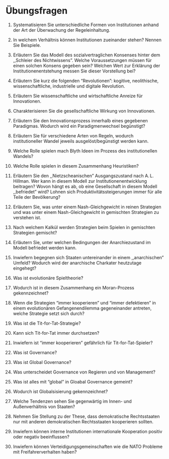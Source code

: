 # Übungsfragen {.unnumbered}

1.  Systematisieren Sie unterschiedliche Formen von Institutionen anhand
    der Art der Überwachung der Regeleinhaltung.

1.  In welchem Verhältnis können Institutionen zueinander stehen? Nennen
    Sie Beispiele.


1. Erläutern Sie das Modell des sozialvertraglichen Konsenses hinter
    dem ,,Schleier des Nichtwissens". Welche Voraussetzungen müssen für
    einen solchen Konsens gegeben sein? Welchen Wert zur Erklärung der
    Institutionenentstehung messen Sie dieser Vorstellung bei?

1. Erläutern Sie kurz die folgenden "Revolutionen": kogitive, neolithische, wissenschaftliche, industrielle und digitale Revolution.

1. Erläutern Sie wissenschaftliche und wirtschaftliche Anreize für Innovationen. 

1. Charakterisieren Sie die gesellschaftliche Wirkung von Innovationen.

1. Erläutern Sie den Innovationsprozess innerhalb eines gegebenen Paradigmas. Wodurch wird ein Paradigmenwechsel begünstigt?

1. Erläutern Sie für verschiedene Arten von Regeln, wodurch institutioneller Wandel jeweils ausgelöst/begünstigt werden kann.

1. Welche Rolle spielen mach Blyth Ideen im Prozess des institutionellen Wandels?

1. Welche Rolle spielen in diesem Zusammenhang Heuristiken?


1. Erläutern Sie den ,,Nietzscheanischen" Ausgangszustand nach
    A. L. Hillman. Wer kann in diesem Modell zur
    Institutionenentwicklung beitragen? Wovon hängt es ab, ob eine
    Gesellschaft in diesem Modell ,,befriedet" wird? Lohnen sich
    Produktivitätssteigerungen immer für alle Teile der Bevölkerung?

1. Erläutern Sie, was unter einem Nash-Gleichgewicht in reinen
    Strategien und was unter einem Nash-Gleichgewicht in gemischten
    Strategien zu verstehen ist.

1. Nach welchem Kalkül werden Strategien beim Spielen in gemischten
    Strategien gemischt?

1. Erläutern Sie, unter welchen Bedingungen der Anarchiezustand im Modell befriedet werden kann.


1. Inwiefern begegnen sich Staaten untereinander in einem
    ,,anarchischen" Umfeld? Wodurch wird der anarchische Charkater
    heutzutage eingehegt?


1. Was ist evolutionäre Spieltheorie?

1. Wodurch ist in diesem Zusammenhang ein Moran-Prozess gekennzeichnet?

1. Wenn die Strategien "immer kooperieren" und "immer defektieren" in einem evolutionären Gefangenendilemma gegeneinander antreten, welche Strategie setzt sich durch?

1. Was ist die Tit-for-Tat-Strategie?

1. Kann sich Tit-for-Tat immer durchsetzen?

1. Inwiefern ist "immer kooperieren" gefährlich für Tit-for-Tat-Spieler?

1. Was ist Governance?

1. Was ist Global Governance?

1. Was unterscheidet Governance von Regieren und von Management?

1. Was ist alles mit "global" in Gloabal Governance gemeint?

1. Wodurch ist Globalsisierung gekennzeichnet?

1. Welche Tendenzen sehen Sie gegenwärtig im Innen- und Außenverhältnis von Staaten?

1. Nehmen Sie Stellung zu der These, dass demokratische Rechtsstaaten
    nur mit anderen demokratischen Rechtsstaaten kooperieren sollten.

1. Inwiefern können interne Institutionen internationale Kooperation
    positiv oder negativ beeinflussen?

1. Inwiefern können Verteidigungsgemeinschaften wie die NATO Probleme
    mit Freifahrerverhalten haben?
